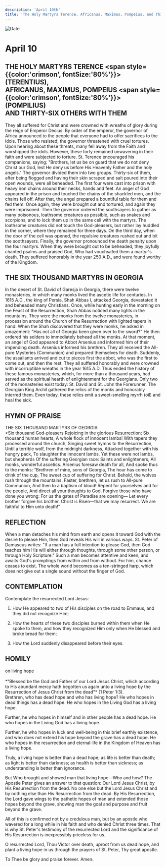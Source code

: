```yaml
---
description: 'April 10th'
title: 'The Holy Martyrs Terence, Africanus, Maximus, Pompeius, and Thirty-Six Others with Them, the Six Thousand Martyrs in Georgia'
---
```


<CustomPaginator />
<RunningHead />

<Image src="/title-imprint.png" height={68} width={50} alt="Date" className="title-imprint"/>

# <div id="date">April <Image className="four-dot" src="/four-dot.png" height={15} width={15} alt="" />10</div>

## THE HOLY MARTYRS TERENCE <span style={{color:'crimson', fontSize:'80%'}}>(TERENTIUS)</span>,<br />AFRICANUS, MAXIMUS, POMPEIUS <span style={{color:'crimson', fontSize:'80%'}}>(POMPILIUS)</span><br />AND THIRTY-SIX OTHERS WITH THEM

They all suffered for Christ and were crowned with wreaths of glory during the reign of Emperor Decius. By order of the emperor, the governor of Africa announced to the people that everyone had to offer sacrifices to the idols. Those who resisted, the governor threatened with cruel tortures. Upon hearing about these threats, many fell away from the Faith and worshipped the idols. However, these forty remained unwavering in their faith and were subjected to torture. St. Terence encouraged his companions, saying: "Brothers, let us be on guard that we do not deny Christ our God, lest He deny us before His Heavenly Father and the holy angels." The governor divided them into two groups. Thirty-six of them, after being flogged and having their skin scraped and salt poured into their open wounds, were all beheaded. The first four were cast into prison with heavy iron chains around their necks, hands and feet. An angel of God appeared in the prison and touched the chains of the shackled men, and the chains fell off. After that, the angel prepared a bountiful table for them and fed them. Once again, they were brought out and tortured, and again they were imprisoned. Then the governor ordered the soothsayers to gather as many poisonous, loathsome creatures as possible, such as snakes and scorpions, and to lock them up in the same cell with the martyrs. The loathsome creatures did not touch the God-pleasers, but rather lay huddled in the corner, where they remained for three days. On the third day, when the door of the cell was opened, the repulsive creatures rushed out and bit the soothsayers. Finally, the governor pronounced the death penalty upon the four martyrs. When they were brought out to be beheaded, they joyfully chanted psalms and praised God, Who had vouchsafed them a martyr's death. They suffered honorably in the year 250 A.D., and were found worthy of the Kingdom.

## THE SIX THOUSAND MARTYRS IN GEORGIA

In the desert of St. David of Garesja in Georgia, there were twelve monasteries, in which many monks lived the ascetic life for centuries. In 1615 A.D., the king of Persia, Shah Abbas I, attacked Georgia, devastated it and beheaded many Christians. Once, while hunting early in the morning on the Feast of the Resurrection, Shah Abbas noticed many lights in the mountains. They were the monks from the twelve monasteries, in procession around the Church of the Resurrection with lighted tapers in hand. When the Shah discovered that they were monks, he asked in amazement: "Has not all of Georgia been given over to the sword?" He then ordered his solders to immediately behead all the monks. At that moment, an angel of God appeared to Abbot Arsenius and informed him of their impending death. Arsenius informed his brethren. They all received the All-pure Mysteries (Communion) and prepared themselves for death. Suddenly, the assailants arrived and cut to pieces first the abbot, who was the first to come out, and then the rest. They all suffered honorably and were crowned with incorruptible wreaths in the year 1615 A.D. Thus ended the history of these famous monasteries, which, for more than a thousand years, had served as the spiritual hearth of enlightenment for the Georgians. Only two of the monasteries exist today: St. David and St. John the Forerunner. The Georgian King Archil gathered the relics of the monks and honorably interred them. Even today, these relics emit a sweet-smelling myrrh (oil) and heal the sick.


## HYMN OF PRAISE
<div style={{textAlign:'center', color:'crimson', fontWeight:'bold'}}>
THE SIX THOUSAND MARTYRS OF GEORGIA
</div>
>Six thousand God-pleasers  
Rejoicing in the glorious Resurrection;  
Six thousand human hearts,  
A whole flock of innocent lambs!  
With tapers they processed around the church,  
Singing sweet hymns to the Resurrection,  
Until a terrible wolf, from the midnight darkness,  
Attacked together with his hungry pack,  
To slaughter the innocent lambs.  
Yet these were not lambs, but shepherds  
Of the suffering Georgian race:  
Saints and enlighteners,  
All monks, wonderful ascetics.  
Arsenius foresaw death for all,  
And spoke thus to the monks:  
“Brethren of mine, sons of Georgia,  
The hour has come to drink of the cup,  
The sweet cup of suffering for Christ.  
Behold, the wolves rush through the mountains.  
Faster, brethren, let us rush to All-pure Communion,  
And then to a baptism of blood!  
Repent for yourselves and for the people,  
And direct all your thoughts to God.  
Forgive those who have done you wrong:  
For us the gates of Paradise are opening—  
Let every brother forgive his brother.  
Christ is Risen—that we may resurrect.  
We are faithful to Him unto death!"  


## REFLECTION

When a man detaches his mind from earth and opens it toward God with the desire to please Him, then God reveals His will in various ways. St. Peter of Damascus writes: "If a man has a full intention to please God, then God teaches him His will either through thoughts, through some other person, or through Holy Scripture." Such a man becomes attentive and keen, and awaits God's promptings from within and from without. For him, chance ceases to exist. The whole world becomes as a ten-stringed harp, which does not give out a single sound without the finger of God.


## CONTEMPLATION

Contemplate the resurrected Lord Jesus:

1. How He appeared to two of His disciples on the road to Emmaus, and they did not recognize Him;

2. How the hearts of these two disciples burned within them when He spoke to them, and how they recognized Him only when He blessed and broke bread for them;

3. How the Lord suddenly disappeared before their eyes.


## HOMILY
<div style={{textAlign:'center', color:'crimson', fontWeight:'bold'}}>
on living hope
</div><br />
<div style={{textAlign:'right'}}>
*"Blessed be the God and Father of our Lord Jesus Christ, which according to His abundant mercy hath begotten us again unto a living hope by the Resurrection of Jesus Christ from the dead"* (1 Peter 1:3).
</div>
Brethren, who has dead hope and who has living hope? He who hopes in dead things has a dead hope. He who hopes in the Living God has a living hope.

Further, he who hopes in himself and in other people has a dead hope. He who hopes in the Living God has a living hope.

Further, he who hopes in luck and well-being in this brief earthly existence, and who does not extend his hope beyond the grave has a dead hope. He who hopes in the resurrection and eternal life in the Kingdom of Heaven has a living hope.

Truly, a living hope is better than a dead hope; as life is better than death; as light is better than darkness; as health is better than sickness; as understanding is better than ignorance.

But Who brought and showed man that living hope—Who and how? The Apostle Peter gives an answer to that question: Our Lord Jesus Christ, by His Resurrection from the dead. No one else but the Lord Jesus Christ and by nothing else than His Resurrection from the dead. By His Resurrection, the Lord gave wings to the pathetic hopes of man and extended those hopes beyond the grave, showing man the goal and purpose and fruit beyond the grave.

All of this is confirmed not by a credulous man, but by an apostle who wavered for a long while in his faith and who denied Christ three times. That is why St. Peter's testimony of the resurrected Lord and the significance of His Resurrection is inexpressibly priceless for us.

O resurrected Lord, Thou Victor over death, uproot from us dead hope, and plant a living hope in us through the prayers of St. Peter, Thy great apostle.

To Thee be glory and praise forever. Amen.